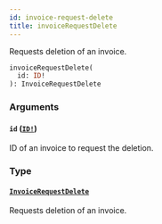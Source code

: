 ```yaml
---
id: invoice-request-delete
title: invoiceRequestDelete
---
```


Requests deletion of an invoice.

```graphql
invoiceRequestDelete(
  id: ID!
): InvoiceRequestDelete

```

### Arguments

#### `id` ([`ID!`](../../../developer/api-reference/scalars/id))

ID of an invoice to request the deletion.

### Type

#### [`InvoiceRequestDelete`](../../../developer/api-reference/objects/invoice-request-delete)

Requests deletion of an invoice.
